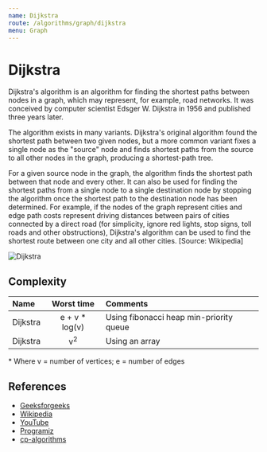 ```yaml
---
name: Dijkstra
route: /algorithms/graph/dijkstra
menu: Graph
---
```


# Dijkstra

Dijkstra's algorithm is an algorithm for finding the shortest paths between
nodes in a graph, which may represent, for example, road networks. It was
conceived by computer scientist Edsger W. Dijkstra in 1956 and published three
years later.

The algorithm exists in many variants. Dijkstra's original algorithm found the
shortest path between two given nodes, but a more common variant fixes a single
node as the "source" node and finds shortest paths from the source to all other
nodes in the graph, producing a shortest-path tree.

For a given source node in the graph, the algorithm finds the shortest path
between that node and every other. It can also be used for finding the shortest
paths from a single node to a single destination node by stopping the algorithm
once the shortest path to the destination node has been determined. For example,
if the nodes of the graph represent cities and edge path costs represent driving
distances between pairs of cities connected by a direct road (for simplicity,
ignore red lights, stop signs, toll roads and other obstructions), Dijkstra's
algorithm can be used to find the shortest route between one city and all other
cities. [Source: Wikipedia]

![Dijkstra](https://upload.wikimedia.org/wikipedia/commons/5/57/Dijkstra_Animation.gif)

## Complexity

| Name     |   Worst time    | Comments                                |
| :------- | :-------------: | :-------------------------------------- |
| Dijkstra | e + v \* log(v) | Using fibonacci heap min-priority queue |
| Dijkstra |  v<sup>2</sup>  | Using an array                          |

\* Where v = number of vertices; e = number of edges

## References

- [Geeksforgeeks](https://www.geeksforgeeks.org/dijkstras-shortest-path-algorithm-greedy-algo-7/)
- [Wikipedia](https://en.wikipedia.org/wiki/Dijkstra%27s_algorithm)
- [YouTube](https://www.youtube.com/watch?v=XB4MIexjvY0&ab_channel=AbdulBari)
- [Programiz](https://www.programiz.com/dsa/dijkstra-algorithm)
- [cp-algorithms](https://cp-algorithms.com/graph/dijkstra.html)

